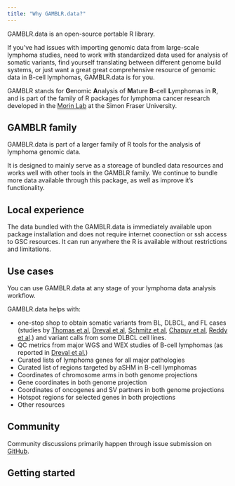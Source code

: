 ```yaml
---
title: "Why GAMBLR.data?"
---
```


GAMBLR.data is an open-source portable R library.

If you've had issues with importing genomic data from large-scale lymphoma
studies, need to work with standardized data used for analysis of somatic
variants, find yourself translating between different genome build systems,
or just want a great great comprehensive resource of genomic data in B-cell
lymphomas, GAMBLR.data is for you.

GAMBLR stands for **G**enomic **A**nalysis of **M**ature **B**-cell **L**ymphomas
in **R**, and is part of the family of R packages for lymphoma cancer research
developed in the [Morin Lab](https://morinlab.github.io/) at the Simon Fraser
University.


## GAMBLR family

GAMBLR.data is part of a larger family of R tools for the analysis of lymphoma
genomic data.

It is designed to mainly serve as a storeage of bundled data resources and works
well with other tools in the GAMBLR family. We continue to bundle more data
available through this package, as well as improve it's functionality.

## Local experience

The data bundled with the GAMBLR.data is immediately available upon package
installation and does not require internet coonection or ssh access to GSC
resources. It can run anywhere the R is available without restrictions and
limitations.

## Use cases

You can use GAMBLR.data at any stage of your lymphoma data analysis workflow.

GAMBLR.data helps with:

* one-stop shop to obtain somatic variants from BL, DLBCL, and FL cases (studies
by [Thomas et al](https://ashpublications.org/blood/article/141/8/904/486739/Genetic-subgroups-inform-on-pathobiology-in-adult), [Dreval et al](https://ashpublications.org/blood/article/142/6/561/495422/Genetic-subdivisions-of-follicular-lymphoma),
[Schmitz et al](https://www.nejm.org/doi/10.1056/NEJMoa1801445?url_ver=Z39.88-2003&rfr_id=ori:rid:crossref.org&rfr_dat=cr_pub%20%200www.ncbi.nlm.nih.gov),
[Chapuy et al](https://www.nature.com/articles/s41591-018-0016-8),
[Reddy et al](https://www.cell.com/cell/fulltext/S0092-8674(17)31121-2?_returnURL=https%3A%2F%2Flinkinghub.elsevier.com%2Fretrieve%2Fpii%2FS0092867417311212%3Fshowall%3Dtrue).) and variant calls
from some DLBCL cell lines.
* QC metrics from major WGS and WEX studies of B-cell lymphomas (as reported in
[Dreval et al.](https://ashpublications.org/blood/article/140/24/2549/486782/Minimal-information-for-reporting-a-genomics))
* Curated lists of lymphoma genes for all major pathologies
* Curated list of regions targeted by aSHM in B-cell lymphomas
* Coordinates of chromosome arms in both genome projections
* Gene coordinates in both genome projection
* Coordinates of oncogenes and SV partners in both genome projections
* Hotspot regions for selected genes in both projections
* Other resources

## Community

Community discussions primarily happen through issue submission on [GitHub](https://github.com/morinlab/GAMBLR.data/issues).

## Getting started
